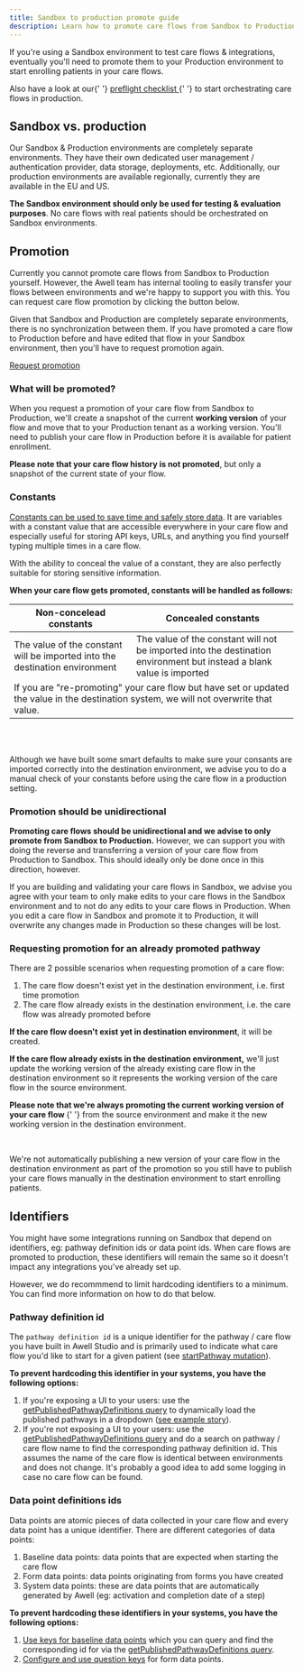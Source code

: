 ```yaml
---
title: Sandbox to production promote guide
description: Learn how to promote care flows from Sandbox to Production.
---
```


If you're using a Sandbox environment to test care flows & integrations, eventually you'll need to promote them to your Production environment to start enrolling patients in your care flows.

<Alert type="info" title="Preflight checklist">
  <p>
    Also have a look at our{' '}
    <a
      href="/awell-orchestration/docs/going-live/preflight-checklist"
      title="Preflight checklist"
    >
      preflight checklist
    </a>{' '}
    to start orchestrating care flows in production.
  </p>
</Alert>

## Sandbox vs. production

Our Sandbox & Production environments are completely separate environments. They have their own dedicated user management / authentication provider, data storage, deployments, etc. Additionally, our production environments are available regionally, currently they are available in the EU and US.

**The Sandbox environment should only be used for testing & evaluation purposes**. No care flows with real patients should be orchestrated on Sandbox environments.

## Promotion

Currently you cannot promote care flows from Sandbox to Production yourself. However, the Awell team has internal tooling to easily transfer your flows between environments and we're happy to support you with this. You can request care flow promotion by clicking the button below.

Given that Sandbox and Production are completely separate environments, there is no synchronization between them. If you have promoted a care flow to Production before and have edited that flow in your Sandbox environment, then you'll have to request promotion again.

<div className="flex justify-center">
  <a
    title="Request promotion"
    class="custom-link btn-base py-3 px-5 text-base text-white bg-blue-600 highlight-white/20 hover:bg-blue-500 dark:bg-sky-500 dark:hover:bg-sky-400"
    href="/request-promotion"
  >
    <span>Request promotion</span>
  </a>
</div>

### What will be promoted?

When you request a promotion of your care flow from Sandbox to Production, we'll create a snapshot of the current **working version** of your flow and move that to your Production tenant as a working version. You'll need to publish your care flow in Production before it is available for patient enrollment.

**Please note that your care flow history is not promoted**, but only a snapshot of the current state of your flow.

### Constants

[Constants can be used to save time and safely store data](https://help.awellhealth.com/en/articles/6671868-constants-keep-your-static-data-clean). It are variables with a constant value that are accessible everywhere in your care flow and especially useful for storing API keys, URLs, and anything you find yourself typing multiple times in a care flow.

With the ability to conceal the value of a constant, they are also perfectly suitable for storing sensitive information.

**When your care flow gets promoted, constants will be handled as follows:**

<div className="table-wrapper">
  <table>
    <thead>
      <tr>
        <th className="w-1/2 text-center">Non-concelead constants</th>
        <th className="w-1/2 text-center">Concealed constants</th>
      </tr>
    </thead>
    <tbody className="text-center">
      <tr>
        <td>
          The value of the constant will be imported into the destination
          environment
        </td>
        <td>
          The value of the constant will not be imported into the destination
          environment but instead a blank value is imported
        </td>
      </tr>
      <tr>
        <td colspan="2">
          If you are "re-promoting" your care flow but have set or updated the
          value in the destination system, we will not overwrite that value.
        </td>
      </tr>
    </tbody>
  </table>
</div>

<br />
<br />

<Alert type="info" title="Tip">
  <p>
    Although we have built some smart defaults to make sure your consants are
    imported correctly into the destination environment, we advise you to do a
    manual check of your constants before using the care flow in a production
    setting.
  </p>
</Alert>

### Promotion should be unidirectional

**Promoting care flows should be unidirectional and we advise to only promote from Sandbox to Production.** However, we can support you with doing the reverse and transferring a version of your care flow from Production to Sandbox. This should ideally only be done once in this direction, however.

If you are building and validating your care flows in Sandbox, we advise you agree with your team to only make edits to your care flows in the Sandbox environment and to not do any edits to your care flows in Production. When you edit a care flow in Sandbox and promote it to Production, it will overwrite any changes made in Production so these changes will be lost.

### Requesting promotion for an already promoted pathway

There are 2 possible scenarios when requesting promotion of a care flow:

1. The care flow doesn't exist yet in the destination environment, i.e. first time promotion
2. The care flow already exists in the destination environment, i.e. the care flow was already promoted before

**If the care flow doesn't exist yet in destination environment**, it will be created.

**If the care flow already exists in the destination environment,** we'll just update the working version of the already existing care flow in the destination environment so it represents the working version of the care flow in the source environment.

<Alert type="info" title="Publish your care flows after promotion">
  <p>
    <strong>
      Please note that we're always promoting the current working version of
      your care flow
    </strong>{' '}
    from the source environment and make it the new working version in the
    destination environment.
  </p>
  <br />
  <p>
    We're not automatically publishing a new version of your care flow in the
    destination environment as part of the promotion so you still have to
    publish your care flows manually in the destination environment to start
    enrolling patients.
  </p>
</Alert>

## Identifiers

You might have some integrations running on Sandbox that depend on identifiers, eg: pathway definition ids or data point ids. When care flows are promoted to production, these identifiers will remain the same so it doesn't impact any integrations you've already set up.

However, we do recommmend to limit hardcoding identifiers to a minimum. You can find more information on how to do that below.

### Pathway definition id

The `pathway definition id` is a unique identifier for the pathway / care flow you have built in Awell Studio and is primarily used to indicate what care flow you'd like to start for a given patient (see [startPathway mutation](/awell-orchestration/api-reference/mutations/start-pathway)).

**To prevent hardcoding this identifier in your systems, you have the following options:**

1. If you're exposing a UI to your users: use the [getPublishedPathwayDefinitions query](/awell-orchestration/api-reference/queries/get-published-pathways) to dynamically load the published pathways in a dropdown ([see example story](https://orchestration-stories.vercel.app/stories/start-pathway)).
2. If you're not exposing a UI to your users: use the [getPublishedPathwayDefinitions query](/awell-orchestration/api-reference/queries/get-published-pathways) and do a search on pathway / care flow name to find the corresponding pathway definition id. This assumes the name of the care flow is identical between environments and does not change. It's probably a good idea to add some logging in case no care flow can be found.

### Data point definitions ids

Data points are atomic pieces of data collected in your care flow and every data point has a unique identifier. There are different categories of data points:

1. Baseline data points: data points that are expected when starting the care flow
2. Form data points: data points originating from forms you have created
3. System data points: these are data points that are automatically generated by Awell (eg: activation and completion date of a step)

**To prevent hardcoding these identifiers in your systems, you have the following options:**

1. [Use keys for baseline data points](https://help.awellhealth.com/en/articles/6423139-enrich-your-care-flow-with-baseline-data) which you can query and find the corresponding id for via the [getPublishedPathwayDefinitions query](/awell-orchestration/api-reference/queries/get-published-pathways).
2. [Configure and use question keys](https://help.awellhealth.com/en/articles/4815388-encode-questions-and-answer-options) for form data points.
